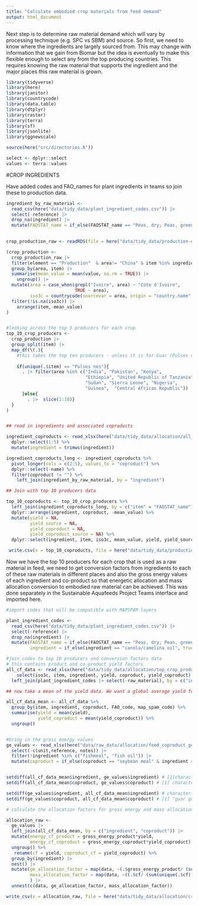 ```yaml
---
title: "Calculate embodied crop materials from feed demand"
output: html_document
---
```


Next step is to determine raw material demand which will vary by processing technique (e.g. SPC vs SBM) and source. So first, we need to know where the ingredients are largely sourced from. This may change with information that we gain from Biomar but the idea is eventually to make this flexible enough to select any from the top producing countries. This requires knowing the raw material that supports the ingredient and the major places this raw material is grown.

```r
library(tidyverse)
library(here)
library(janitor)
library(countrycode)
library(data.table)
library(dtplyr)
library(raster)
library(terra)
library(sf)
library(jsonlite)
library(ggnewscale)

source(here("src/directories.R"))

select <- dplyr::select
values <- terra::values
```

#CROP INGREDIENTS

Have added codes and FAO_names for plant ingredients in teams so join these to production data.

```r

ingredient_by_raw_material <- 
  read_csv(here("data/tidy_data/plant_ingredient_codes.csv")) |> 
  select(-reference) |> 
  drop_na(ingredient) |> 
  mutate(FAOSTAT_name = if_else(FAOSTAT_name == "Peas, dry; Peas, green", true = "Peas, dry", false = FAOSTAT_name)) 
 

crop_production_raw <- readRDS(file = here("data/tidy_data/production-data/crops_production_tidy.rds"))

(crop_production <- 
  crop_production_raw |>
  filter(element == "Production"  & area!= "China" & item %in% ingredient_by_raw_material$FAOSTAT_name & year %in% seq(from = 2015, to = 2019)) |> 
  group_by(area, item) |> 
  summarise(mean_value = mean(value, na.rm = TRUE)) |> 
    ungroup() |> 
  mutate(area = case_when(grepl("Ivoire", area) ~ "Cote d'Ivoire",
                          TRUE ~ area),
         iso3c = countrycode(sourcevar = area, origin = "country.name", destination = "iso3c", warn = TRUE)) |> 
  filter(!is.na(iso3c)) |> 
    arrange(item,-mean_value)
)


#looking across the top 3 producers for each crop
top_10_crop_producers <- 
  crop_production |> 
  group_split(item) |> 
  map_df(\(.){ 
    #this takes the top ten producers - unless it is for Guar (Pulses nes) where I used the suggestion that most guar production comes from India, Pakistan and Africa (so subsequently took the top 8 African producers of pulses nes to make up the top 10)
    
    if(unique(.$item) == "Pulses nes"){
      . |> filter(area %in% c("India", "Pakistan", "Kenya", 
                              "Ethiopia", "United Republic of Tanzania", 
                              "Sudan", "Sierra Leone", "Nigeria", 
                              "Guinea",  "Central African Republic"))
      }else{
        . |>  slice(1:10)}
  }
)


## read in ingredients and associated coproducts

ingredient_coproducts <- read_xlsx(here("data/tidy_data/allocation/all_ingredient_coproducts.xlsx")) %>%
  dplyr::select(1:5) %>%
  mutate(ingredient = trimws(ingredient))

ingredient_coproducts_long <- ingredient_coproducts %>%
  pivot_longer(cols = c(2:5), values_to = "coproduct") %>%
  dplyr::select(-name) %>%
  filter(coproduct != "") %>%
    left_join(ingredient_by_raw_material, by = "ingredient")

## Join with top 10 producers data

top_10_coproducts <- top_10_crop_producers %>%
  left_join(ingredient_coproducts_long, by = c("item" = "FAOSTAT_name")) %>%
  dplyr::arrange(ingredient, coproduct, -mean_value) %>%
  mutate(yield = NA, 
         yield_source = NA, 
         yield_coproduct = NA, 
         yield_coproduct_source = NA) %>%
  dplyr::select(ingredient, item, iso3c, mean_value, yield, yield_source, coproduct, yield_coproduct, yield_coproduct_source)

 write.csv(x = top_10_coproducts, file = here("data/tidy_data/production-data/top_crop_producers.csv"), row.names = FALSE)

```

Now we have the top 10 producers for each crop that is used as a raw material in feed, we need to get conversion factors from ingredients to each of these raw materials in different places and also the gross energy values of each ingredient and co-product so that energetic allocation and mass allocation conversion to embodied raw material can be achieved. This was done separately in the Sustainable Aquafeeds Project Teams interface and imported here. 

```r
#import codes that will be compatible with MAPSPAM layers

plant_ingredient_codes <- 
  read_csv(here("data/tidy_data/plant_ingredient_codes.csv")) |> 
  select(-reference) |> 
  drop_na(ingredient) |> 
  mutate(FAOSTAT_name = if_else(FAOSTAT_name == "Peas, dry; Peas, green", true = "Peas, dry", false = FAOSTAT_name),
         ingredient = if_else(ingredient == "canola/camelina oil", true = "canola oil", false = ingredient))

#join codes to top 10 producers and conversion factors data
# this contains product and co-product yield factors
all_cf_data <- read_xlsx(here("data/tidy_data/allocation/top_crop_producers_cf.xlsx")) |> 
    select(iso3c, item, ingredient, yield, coproduct, yield_coproduct) |> 
  left_join(plant_ingredient_codes |> select(-raw_material), by = c("ingredient", "item" = "FAOSTAT_name"))

## now take a mean of the yield data. We want a global average yield for each ingredient and co-product. 

all_cf_data_mean <- all_cf_data %>% 
  group_by(item, ingredient, coproduct, FAO_code, map_spam_code) %>%
  summarise(yield = mean(yield),
            yield_coproduct = mean(yield_coproduct)) %>%
  ungroup()


#bring in the gross energy values
ge_values <- read_xlsx(here("data/raw_data/allocation/feed_coproduct_ge_allocation.xlsx")) |> 
  select(-c(unit,reference, notes)) |> 
  filter(!ingredient %in% c("fishmeal", "fish oil")) |> 
  mutate(coproduct = if_else(coproduct == "soybean meal" & ingredient == "soybean meal", true = "soy protein concentrate", false = coproduct ))


setdiff(all_cf_data_mean$ingredient, ge_values$ingredient) # [1]character(0)
setdiff(all_cf_data_mean$coproduct, ge_values$coproduct) # [1] character(0)

setdiff(ge_values$ingredient, all_cf_data_mean$ingredient) # character(0)
setdiff(ge_values$coproduct, all_cf_data_mean$coproduct) # [1] "guar gum"  

# calculate the allocation factors for gross energy and mass allocation

allocation_raw <- 
  ge_values |> 
  left_join(all_cf_data_mean, by = c("ingredient", "coproduct")) |> 
  mutate(energy_cf_product = gross_energy_product*yield,
         energy_cf_coproduct = gross_energy_coproduct*yield_coproduct) |> 
  ungroup() %>% 
   rename(cf = yield, coproduct_cf = yield_coproduct) %>%
  group_by(ingredient) |> 
  nest() |> 
  mutate(ge_allocation_factor = map(data, ~(.$gross_energy_product/ (sum(unique(.$energy_cf_product), sum(.$energy_cf_coproduct))))),
         mass_allocation_factor = map(data, ~((.$cf/ (sum(unique(.$cf), sum(.$coproduct_cf))))/.$cf)) #need to divide by yield again here otherwise it is just the partitioning factor (for mass allocation only)
         ) |> 
  unnest(c(data, ge_allocation_factor, mass_allocation_factor)) 

write_csv(x = allocation_raw, file = here("data/tidy_data/allocation/crop_ingredient_allocation_factors.csv"))

```
